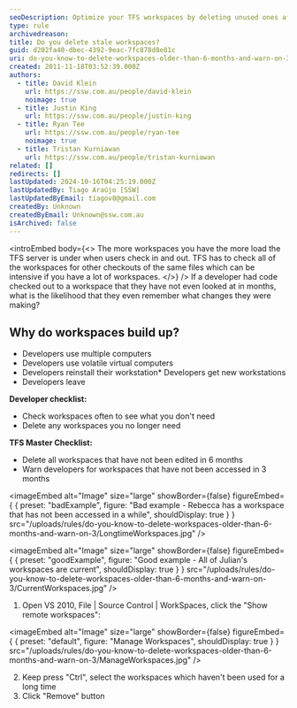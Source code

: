 ```yaml
---
seoDescription: Optimize your TFS workspaces by deleting unused ones after 6 months and warning developers about stale spaces after 3 months.
type: rule
archivedreason:
title: Do you delete stale workspaces?
guid: d202fa40-dbec-4392-9eac-7fc878d8e81c
uri: do-you-know-to-delete-workspaces-older-than-6-months-and-warn-on-3
created: 2011-11-18T03:52:39.000Z
authors:
  - title: David Klein
    url: https://ssw.com.au/people/david-klein
    noimage: true
  - title: Justin King
    url: https://ssw.com.au/people/justin-king
  - title: Ryan Tee
    url: https://ssw.com.au/people/ryan-tee
    noimage: true
  - title: Tristan Kurniawan
    url: https://ssw.com.au/people/tristan-kurniawan
related: []
redirects: []
lastUpdated: 2024-10-16T04:25:19.000Z
lastUpdatedBy: Tiago Araújo [SSW]
lastUpdatedByEmail: tiagov8@gmail.com
createdBy: Unknown
createdByEmail: Unknown@ssw.com.au
isArchived: false
---
```


<introEmbed
  body={<>
The more workspaces you have the more load the TFS server is under when users check in and out. TFS has to check all of the workspaces for other checkouts of the same files which can be intensive if you have a lot of workspaces.
  </>}
/>
If a developer had code checked out to a workspace that they have not even looked at in months, what is the likelihood that they even remember what changes they were making?

## Why do workspaces build up?

* Developers use multiple computers
* Developers use volatile virtual computers
* Developers reinstall their workstation* Developers get new workstations
* Developers leave

**Developer checklist:**

* Check workspaces often to see what you don't need
* Delete any workspaces you no longer need

**TFS Master Checklist:**

* Delete all workspaces that have not been edited in 6 months
* Warn developers for workspaces that have not been accessed in 3 months

<imageEmbed
  alt="Image"
  size="large"
  showBorder={false}
  figureEmbed={ {
    preset: "badExample",
    figure: "Bad example - Rebecca has a workspace that has not been accessed in a while",
    shouldDisplay: true
  } }
  src="/uploads/rules/do-you-know-to-delete-workspaces-older-than-6-months-and-warn-on-3/LongtimeWorkspaces.jpg"
/>

<imageEmbed
  alt="Image"
  size="large"
  showBorder={false}
  figureEmbed={ {
    preset: "goodExample",
    figure: "Good example - All of Julian's workspaces are current",
    shouldDisplay: true
  } }
  src="/uploads/rules/do-you-know-to-delete-workspaces-older-than-6-months-and-warn-on-3/CurrentWorkspaces.jpg"
/>

1. Open VS 2010, File | Source Control | WorkSpaces, click the "Show remote workspaces":

   
<imageEmbed
  alt="Image"
  size="large"
  showBorder={false}
  figureEmbed={ {
    preset: "default",
    figure: "Manage Workspaces",
    shouldDisplay: true
  } }
  src="/uploads/rules/do-you-know-to-delete-workspaces-older-than-6-months-and-warn-on-3/ManageWorkspaces.jpg"
/>

2. Keep press "Ctrl", select the workspaces which haven't been used for a long time
3. Click "Remove" button

